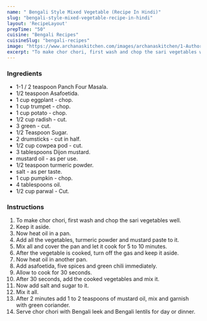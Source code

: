---
name: " Bengali Style Mixed Vegetable (Recipe In Hindi)"
slug: "bengali-style-mixed-vegetable-recipe-in-hindi"
layout: 'RecipeLayout'
prepTime: "50"
cuisine: "Bengali Recipes"
cuisineSlug: "bengali-recipes"
image: "https://www.archanaskitchen.com/images/archanaskitchen/1-Author/Shaheen_Ali/CHORCHORI.jpg"
excerpt: "To make chor chori, first wash and chop the sari vegetables well"
---

### Ingredients

-  1-1 / 2 teaspoon Panch Four Masala.
-  1/2 teaspoon Asafoetida.
-  1 cup eggplant - chop.
- 1 cup trumpet - chop.
-  1 cup potato - chop.
-  1/2 cup radish - cut.
-  3 green - cut.
-  1/2 Teaspoon Sugar.
-  2 drumsticks - cut in half.
-  1/2 cup cowpea pod - cut.
-  3 tablespoons Dijon mustard.
-  mustard oil - as per use.
-  1/2 teaspoon turmeric powder.
-  salt - as per taste.
-  1 cup pumpkin - chop.
-  4 tablespoons oil.
-  1/2 cup parwal - Cut.

### Instructions

1. To make chor chori, first wash and chop the sari vegetables well.
1. Keep it aside.
1. Now heat oil in a pan.
1. Add all the vegetables, turmeric powder and mustard paste to it.
1. Mix all and cover the pan and let it cook for 5 to 10 minutes.
1. After the vegetable is cooked, turn off the gas and keep it aside.
1. Now heat oil in another pan.
1. Add asafoetida, five spices and green chili immediately.
1. Allow to cook for 30 seconds.
1. After 30 seconds, add the cooked vegetables and mix it.
1. Now add salt and sugar to it.
1. Mix it all.
1. After 2 minutes add 1 to 2 teaspoons of mustard oil, mix and garnish with green coriander.
1. Serve chor chori with Bengali leek and Bengali lentils for day or dinner.
